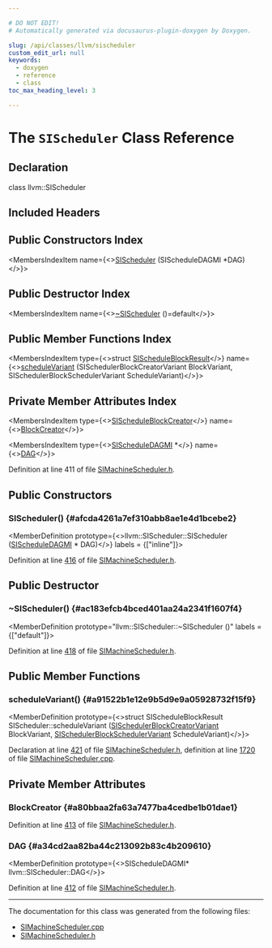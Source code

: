 ```yaml
---

# DO NOT EDIT!
# Automatically generated via docusaurus-plugin-doxygen by Doxygen.

slug: /api/classes/llvm/sischeduler
custom_edit_url: null
keywords:
  - doxygen
  - reference
  - class
toc_max_heading_level: 3

---
```





# The `SIScheduler` Class Reference

<DoxygenPage pluginConfig={pluginConfig}>



## Declaration

<CodeBlock>class llvm::SIScheduler</CodeBlock>

## Included Headers

<IncludesList>
<IncludesListItem
  filePath="Target/AMDGPU/SIMachineScheduler.h"
  permalink="/docs/api/files/lib/lib/target/lib/target/amdgpu/simachinescheduler-h"
  isLocal="true" />
</IncludesList>

## Public Constructors Index

<MembersIndex>

<MembersIndexItem
  name={<><a href="#afcda4261a7ef310abb8ae1e4d1bcebe2">SIScheduler</a> (SIScheduleDAGMI &#42;DAG)</>}>
</MembersIndexItem>

</MembersIndex>

## Public Destructor Index

<MembersIndex>

<MembersIndexItem
  name={<><a href="#ac183efcb4bced401aa24a2341f1607f4">~SIScheduler</a> ()=default</>}>
</MembersIndexItem>

</MembersIndex>

## Public Member Functions Index

<MembersIndex>

<MembersIndexItem
  type={<>struct <a href="/docs/api/structs/llvm/sischeduleblockresult">SIScheduleBlockResult</a></>}
  name={<><a href="#a91522b1e12e9b5d9e9a05928732f15f9">scheduleVariant</a> (SISchedulerBlockCreatorVariant BlockVariant, SISchedulerBlockSchedulerVariant ScheduleVariant)</>}>
</MembersIndexItem>

</MembersIndex>

## Private Member Attributes Index

<MembersIndex>

<MembersIndexItem
  type={<><a href="/docs/api/classes/llvm/sischeduleblockcreator">SIScheduleBlockCreator</a></>}
  name={<><a href="#a80bbaa2fa63a7477ba4cedbe1b01dae1">BlockCreator</a></>}>
</MembersIndexItem>

<MembersIndexItem
  type={<><a href="/docs/api/classes/llvm/sischeduledagmi">SIScheduleDAGMI</a> &#42;</>}
  name={<><a href="#a34cd2aa82ba44c213092b83c4b209610">DAG</a></>}>
</MembersIndexItem>

</MembersIndex>


Definition at line 411 of file <a href="/docs/api/files/lib/lib/target/lib/target/amdgpu/simachinescheduler-h">SIMachineScheduler.h</a>.

<SectionDefinition>

## Public Constructors

### SIScheduler() {#afcda4261a7ef310abb8ae1e4d1bcebe2}

<MemberDefinition
  prototype={<>llvm::SIScheduler::SIScheduler (<a href="/docs/api/classes/llvm/sischeduledagmi">SIScheduleDAGMI</a> &#42; DAG)</>}
  labels = {["inline"]}>

Definition at line <a href="/docs/api/files/lib/lib/target/lib/target/amdgpu/simachinescheduler-h/#l00416">416</a> of file <a href="/docs/api/files/lib/lib/target/lib/target/amdgpu/simachinescheduler-h">SIMachineScheduler.h</a>.
</MemberDefinition>

</SectionDefinition>

<SectionDefinition>

## Public Destructor

### ~SIScheduler() {#ac183efcb4bced401aa24a2341f1607f4}

<MemberDefinition
  prototype="llvm::SIScheduler::~SIScheduler ()"
  labels = {["default"]}>

Definition at line <a href="/docs/api/files/lib/lib/target/lib/target/amdgpu/simachinescheduler-h/#l00418">418</a> of file <a href="/docs/api/files/lib/lib/target/lib/target/amdgpu/simachinescheduler-h">SIMachineScheduler.h</a>.
</MemberDefinition>

</SectionDefinition>

<SectionDefinition>

## Public Member Functions

### scheduleVariant() {#a91522b1e12e9b5d9e9a05928732f15f9}

<MemberDefinition
  prototype={<>struct SIScheduleBlockResult SIScheduler::scheduleVariant (<a href="/docs/api/namespaces/llvm/#a87e37096a7413b5df71c0af49d15d6b9">SISchedulerBlockCreatorVariant</a> BlockVariant, <a href="/docs/api/namespaces/llvm/#a4d977510474f80bfa4550c11b1b5b1c9">SISchedulerBlockSchedulerVariant</a> ScheduleVariant)</>}>

Declaration at line <a href="/docs/api/files/lib/lib/target/lib/target/amdgpu/simachinescheduler-h/#l00421">421</a> of file <a href="/docs/api/files/lib/lib/target/lib/target/amdgpu/simachinescheduler-h">SIMachineScheduler.h</a>, definition at line <a href="/docs/api/files/lib/lib/target/lib/target/amdgpu/simachinescheduler-cpp/#l01720">1720</a> of file <a href="/docs/api/files/lib/lib/target/lib/target/amdgpu/simachinescheduler-cpp">SIMachineScheduler.cpp</a>.
</MemberDefinition>

</SectionDefinition>

<SectionDefinition>

## Private Member Attributes

### BlockCreator {#a80bbaa2fa63a7477ba4cedbe1b01dae1}

<MemberDefinition
  prototype="SIScheduleBlockCreator llvm::SIScheduler::BlockCreator">

Definition at line <a href="/docs/api/files/lib/lib/target/lib/target/amdgpu/simachinescheduler-h/#l00413">413</a> of file <a href="/docs/api/files/lib/lib/target/lib/target/amdgpu/simachinescheduler-h">SIMachineScheduler.h</a>.
</MemberDefinition>

### DAG {#a34cd2aa82ba44c213092b83c4b209610}

<MemberDefinition
  prototype={<>SIScheduleDAGMI&#42; llvm::SIScheduler::DAG</>}>

Definition at line <a href="/docs/api/files/lib/lib/target/lib/target/amdgpu/simachinescheduler-h/#l00412">412</a> of file <a href="/docs/api/files/lib/lib/target/lib/target/amdgpu/simachinescheduler-h">SIMachineScheduler.h</a>.
</MemberDefinition>

</SectionDefinition>

<hr/>

The documentation for this class was generated from the following files:

<ul>
<li><a href="/docs/api/files/lib/lib/target/lib/target/amdgpu/simachinescheduler-cpp">SIMachineScheduler.cpp</a></li>
<li><a href="/docs/api/files/lib/lib/target/lib/target/amdgpu/simachinescheduler-h">SIMachineScheduler.h</a></li>
</ul>

</DoxygenPage>
